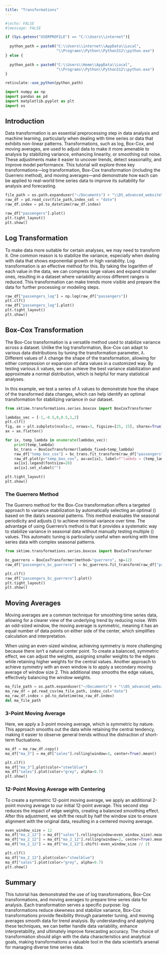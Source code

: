 ```yaml
---
title: "Transformations"
---
```


```r
#|echo: FALSE
#|message: FALSE

if (Sys.getenv("USERPROFILE") == "C:\\Users\\internet"){
  
  python_path = paste0("C:\\Users\\internet\\AppData\\Local",
                       "\\Programs\\Python\\Python312\\python.exe")
} else {
  
  python_path = paste0("C:\\Users\\Home\\AppData\\Local",
                       "\\Programs\\Python\\Python312\\python.exe")
}

reticulate::use_python(python_path)

```

```python

import numpy as np
import pandas as pd
import matplotlib.pyplot as plt
import os 

```

## Introduction

Data transformation is an essential preprocessing step in data analysis and machine learning, particularly when dealing with time series or data that exhibits non-linear patterns. Transformations, such as log, Box-Cox, and moving averages, are used to adjust data to make it more amenable to analysis by stabilizing variance, enhancing linearity, or smoothing out noise. These adjustments make it easier to uncover trends, detect seasonality, and improve model performance. This tutorial will explore three key transformations—log transformation, Box-Cox transformation (including the Guerrero method), and moving averages—and demonstrate how each can be applied to real-world time series data to improve its suitability for analysis and forecasting.

```python

file_path = os.path.expanduser("~/Documents") + "\\DS_advanced_website\\data\\example_air_passengers.csv"
raw_df = pd.read_csv(file_path,index_col = "date")
raw_df.index = pd.to_datetime(raw_df.index)

```

```python

raw_df["passengers"].plot()
plt.tight_layout()
plt.show()

```

## Log Transformation

To make data more suitable for certain analyses, we may need to transform it. One common reason is to stabilize the variance, especially when dealing with data that shows exponential growth or high variability. Log transformation is an effective method for this. By taking the logarithm of each value in the data, we can compress large values and expand smaller ones, resulting in a dataset where variability across different ranges is reduced. This transformation can make trends more visible and prepare the data for further processing or modeling steps.

```python

raw_df["passengers_log"] = np.log(raw_df["passengers"])
plt.clf()
raw_df["passengers_log"].plot()
plt.tight_layout()
plt.show()

```

## Box-Cox Transformation

The Box-Cox transformation is a versatile method used to stabilize variance across a dataset. Unlike the log transformation, Box-Cox can adapt to various data distributions by tuning the transformation parameter, $\lambda$. Different values of $\lambda$ change the shape of the transformation, allowing for either compression or expansion of data values in a customized way. By testing various $\lambda$ values, we can achieve the best variance stabilization and approximate a normal distribution, which is helpful for many statistical analyses.

In this example, we test a series of $\lambda$ values to demonstrate how the shape of the transformed data changes, which can help identify an optimal transformation for stabilizing variance in our dataset.

```python

from sktime.transformations.series.boxcox import BoxCoxTransformer

lambdas_vec = [-1,-0.5,0,0.5,1,2]
plt.clf()
fig, ax = plt.subplots(ncols=2, nrows=3, figsize=[25, 15], sharex=True)
ax = ax.flatten()

for ix, temp_lambda in enumerate(lambdas_vec):
    print(temp_lambda)
    bc_trans = BoxCoxTransformer(lambda_fixed=temp_lambda)
    raw_df["temp_box_cox"] = bc_trans.fit_transform(raw_df["passengers"])
    raw_df.plot(y="temp_box_cox", ax=ax[ix], label=f"lambda = {temp_lambda}")
    ax[ix].legend(fontsize=20)
    ax[ix].set_xlabel("")

plt.tight_layout()
plt.show()

```

### The Guerrero Method

The Guerrero method for the Box-Cox transformation offers a targeted approach to variance stabilization by automatically selecting an optimal \(\lambda\) based on the data's seasonal patterns. This method evaluates the seasonal periodicity and adjusts \(\lambda\) to achieve minimal variance over time. The advantage of using Guerrero’s method is that it provides a systematic way to stabilize variance in seasonal data without manually testing multiple \(\lambda\) values. This automatic tuning is particularly useful when working with time series data with complex seasonal patterns.

```python

from sktime.transformations.series.boxcox import BoxCoxTransformer

bc_guerrero = BoxCoxTransformer(method="guerrero", sp=12)
raw_df["passengers_bc_guerrero"] = bc_guerrero.fit_transform(raw_df["passengers"])

plt.clf()
raw_df["passengers_bc_guerrero"].plot()
plt.tight_layout()
plt.show()

```

## Moving Averages

Moving averages are a common technique for smoothing time series data, allowing for a clearer view of the underlying trend by reducing noise. With an odd-sized window, the moving average is symmetric, meaning it has an equal number of data points on either side of the center, which simplifies calculation and interpretation.

When using an even-sized window, achieving symmetry is more challenging because there isn’t a natural center point. To create a balanced, symmetric effect, we can adjust the weights, assigning smaller weights to the edges while retaining higher weights for the central values. Another approach to achieve symmetry with an even window is to apply a secondary moving average of window size 2. This additional step smooths the edge values, effectively balancing the window weights.

```python

ma_file_path = os.path.expanduser("~/Documents") + "\\DS_advanced_website\\data\\example_retail_sales.csv"
ma_raw_df = pd.read_csv(ma_file_path, index_col="date")
ma_raw_df.index = pd.to_datetime(ma_raw_df.index)
del ma_file_path

```

### 3-Point Moving Average

Here, we apply a 3-point moving average, which is symmetric by nature. This approach smooths out the data while retaining the central tendency, making it easier to observe general trends without the distraction of short-term fluctuations.

```python

ma_df = ma_raw_df.copy()
ma_df["ma_3"] = ma_df["sales"].rolling(window=3, center=True).mean()

```

```python

plt.clf()
ma_df["ma_3"].plot(color="steelblue")
ma_df["sales"].plot(color="grey", alpha=0.7)
plt.show()

```

### 12-Point Moving Average with Centering

To create a symmetric 12-point moving average, we apply an additional 2-point moving average to our initial 12-point average. This second step reduces the impact of edge weights, creating a balanced smoothing effect. After this adjustment, we shift the result by half the window size to ensure alignment with the original data, resulting in a centered moving average.

```python

even_window_size = 12
ma_df["ma_2_12"] = ma_df["sales"].rolling(window=even_window_size).mean()
ma_df["ma_2_12"] = ma_df["ma_2_12"].rolling(window=2, center=True).mean()
ma_df["ma_2_12"] = ma_df["ma_2_12"].shift(-even_window_size // 2)

```

```python

plt.clf()
ma_df["ma_2_12"].plot(color="steelblue")
ma_df["sales"].plot(color="grey", alpha=0.7)
plt.show()

```

## Summary

This tutorial has demonstrated the use of log transformations, Box-Cox transformations, and moving averages to prepare time series data for analysis. Each transformation serves a specific purpose: log transformations reduce skewness and stabilize variance, Box-Cox transformations provide flexibility through parameter tuning, and moving averages smooth data for trend analysis. By understanding and applying these techniques, we can better handle data variability, enhance interpretability, and ultimately improve forecasting accuracy. The choice of transformation should align with the data characteristics and analytical goals, making transformations a valuable tool in the data scientist’s arsenal for managing diverse time series data.